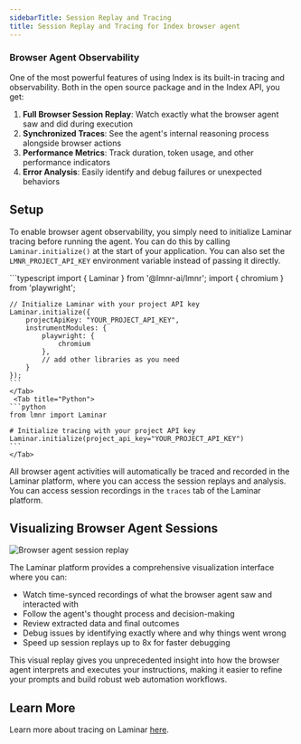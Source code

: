 ```yaml
---
sidebarTitle: Session Replay and Tracing
title: Session Replay and Tracing for Index browser agent
---
```


### Browser Agent Observability

One of the most powerful features of using Index is its built-in tracing and observability. Both in the open source package and in the Index API, you get:

1. **Full Browser Session Replay**: Watch exactly what the browser agent saw and did during execution
2. **Synchronized Traces**: See the agent's internal reasoning process alongside browser actions
3. **Performance Metrics**: Track duration, token usage, and other performance indicators
4. **Error Analysis**: Easily identify and debug failures or unexpected behaviors

## Setup

To enable browser agent observability, you simply need to initialize Laminar tracing before running the agent. You can do this by calling `Laminar.initialize()` at the start of your application. You can also set the `LMNR_PROJECT_API_KEY` environment variable instead of passing it directly.

<Tabs>
    <Tab title="TypeScript">
    ```typescript
    import { Laminar } from '@lmnr-ai/lmnr';
    import { chromium } from 'playwright';

    // Initialize Laminar with your project API key
    Laminar.initialize({
        projectApiKey: "YOUR_PROJECT_API_KEY",
        instrumentModules: {
            playwright: {
                chromium
            },
            // add other libraries as you need
        }
    });
    ```
    </Tab>
     <Tab title="Python">
    ```python
    from lmnr import Laminar

    # Initialize tracing with your project API key
    Laminar.initialize(project_api_key="YOUR_PROJECT_API_KEY")
    ```
    </Tab>
</Tabs>

All browser agent activities will automatically be traced and recorded in the Laminar platform, where you can access the session replays and analysis. You can access session recordings in the `traces` tab of the Laminar platform.

## Visualizing Browser Agent Sessions

![Browser agent session replay](/images/index-agent/browser-session.png)

The Laminar platform provides a comprehensive visualization interface where you can:
- Watch time-synced recordings of what the browser agent saw and interacted with
- Follow the agent's thought process and decision-making
- Review extracted data and final outcomes
- Debug issues by identifying exactly where and why things went wrong
- Speed up session replays up to 8x for faster debugging

This visual replay gives you unprecedented insight into how the browser agent interprets and executes your instructions, making it easier to refine your prompts and build robust web automation workflows.

## Learn More

Learn more about tracing on Laminar [here](/tracing/introduction).
